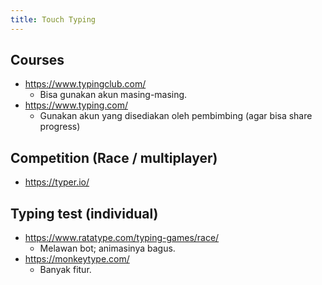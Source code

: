 ```yaml
---
title: Touch Typing
---
```


## Courses

-	https://www.typingclub.com/
	-	Bisa gunakan akun masing-masing.	
-	https://www.typing.com/
	-	Gunakan akun yang disediakan oleh pembimbing (agar bisa share progress)

## Competition (Race / multiplayer)

-	https://typer.io/

## Typing test (individual)

-	https://www.ratatype.com/typing-games/race/
	-	Melawan bot; animasinya bagus.
-	https://monkeytype.com/
	-	Banyak fitur.
